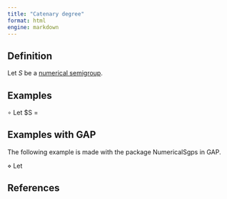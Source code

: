```yaml
---
title: "Catenary degree"
format: html
engine: markdown
---
```


## Definition

Let $S$ be a [numerical semigroup](../Basic-concepts/Numerical-semigroup.qmd).

## Examples

$\circ$ Let $S = \langle

## Examples with GAP

The following example is made with the package NumericalSgps in GAP.

$\diamond$ Let 


## References